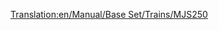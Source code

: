 [[Translation:en/Manual/Base Set/Trains/MJS250]]
{{ru/Перевод|en/Manual/Base Set/Trains/MJS250|2}}
{{ru/Manual/Base Set/Trains/Поезда|Image=[[File:en/Manual/Base Set/Trains/Mjs250.png]]
|Name=MJS250
|Cost=£9,375 ($18.750)
|Speed=80 km/h (50 mph)
|Weight=65 t
|Power=600 hp (448 kW)
|Annual=£990 ($1.980)
|Designed=1955
|Lifespan=22
|Capacity=N/A
|Description=The MJS250 is the first diesel powered engine available in [[en/Manual/Climates#sub-arctic|sub-arctic]] and [[en/Manual/Climates#sub-tropical|sub-tropical]] climates. It is cheap but lacks speed and power. Upgrade away from these as soon as time and money permit it. However, a multiheaded engine out of two MJS250s will be cheaper and more powerful than a [[en/Manual/Base Set/Trains/Wills 2-8-0]].
|Real-life=The MJS250 resembles the Davenport 44t switcher.}}